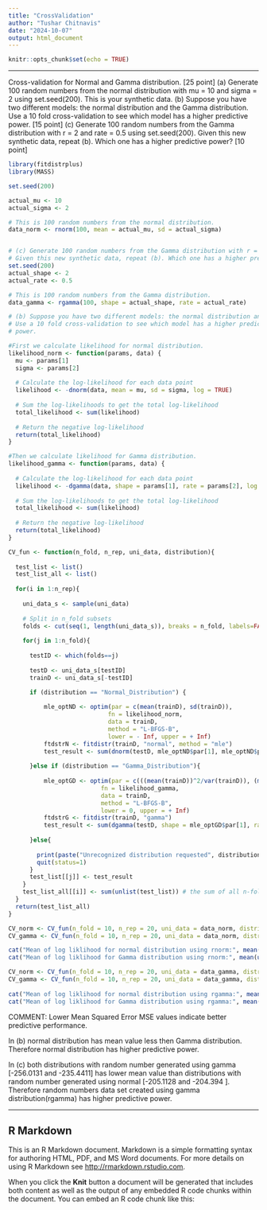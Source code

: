 ```yaml
---
title: "CrossValidation"
author: "Tushar Chitnavis"
date: "2024-10-07"
output: html_document
---
```


```r
knitr::opts_chunk$set(echo = TRUE)
```

-----------------------------------------------------------------------------------------------------

Cross-validation for Normal and Gamma distribution. [25 point]
(a) Generate 100 random numbers from the normal distribution with mu = 10 and sigma = 2
using set.seed(200). This is your synthetic data.
(b) Suppose you have two different models: the normal distribution and the Gamma
distribution. Use a 10 fold cross-validation to see which model has a higher predictive
power. [15 point]
(c) Generate 100 random numbers from the Gamma distribution with r = 2 and
rate = 0.5 using set.seed(200). Given this new synthetic data, repeat (b). Which one
has a higher predictive power? [10 point]

```r
library(fitdistrplus)
library(MASS)

set.seed(200)

actual_mu <- 10
actual_sigma <- 2

# This is 100 random numbers from the normal distribution.
data_norm <- rnorm(100, mean = actual_mu, sd = actual_sigma)


# (c) Generate 100 random numbers from the Gamma distribution with r = 2 and rate = 0.5 using set.seed(200). 
# Given this new synthetic data, repeat (b). Which one has a higher predictive power?
set.seed(200)
actual_shape <- 2
actual_rate <- 0.5

# This is 100 random numbers from the Gamma distribution.
data_gamma <- rgamma(100, shape = actual_shape, rate = actual_rate)

# (b) Suppose you have two different models: the normal distribution and the Gamma distribution.
# Use a 10 fold cross-validation to see which model has a higher predictive
# power.

#First we calculate likelihood for normal distribution.
likelihood_norm <- function(params, data) {
  mu <- params[1]
  sigma <- params[2]
  
  # Calculate the log-likelihood for each data point
  likelihood <- -dnorm(data, mean = mu, sd = sigma, log = TRUE)
  
  # Sum the log-likelihoods to get the total log-likelihood
  total_likelihood <- sum(likelihood)
  
  # Return the negative log-likelihood
  return(total_likelihood)
}

#Then we calculate likelihood for Gamma distribution.
likelihood_gamma <- function(params, data) {
  
  # Calculate the log-likelihood for each data point
  likelihood <- -dgamma(data, shape = params[1], rate = params[2], log = TRUE)
  
  # Sum the log-likelihoods to get the total log-likelihood
  total_likelihood <- sum(likelihood)
  
  # Return the negative log-likelihood
  return(total_likelihood)
}

CV_fun <- function(n_fold, n_rep, uni_data, distribution){
 
  test_list <- list()
  test_list_all <- list()
  
  for(i in 1:n_rep){
    
    uni_data_s <- sample(uni_data)
    
    # Split in n_fold subsets
    folds <- cut(seq(1, length(uni_data_s)), breaks = n_fold, labels=FALSE)
    
    for(j in 1:n_fold){
      
      testID <- which(folds==j)
      
      testD <- uni_data_s[testID]
      trainD <- uni_data_s[-testID]
      
      if (distribution == "Normal_Distribution") {

          mle_optND <- optim(par = c(mean(trainD), sd(trainD)),
                            fn = likelihood_norm,
                            data = trainD,
                            method = "L-BFGS-B",
                            lower = - Inf, upper = + Inf)
          ftdstrN <- fitdistr(trainD, "normal", method = "mle")
          test_result <- sum(dnorm(testD, mle_optND$par[1], mle_optND$par[2], log = T))
          
      }else if (distribution == "Gamma_Distribution"){
        
          mle_optGD <- optim(par = c(((mean(trainD))^2/var(trainD)), (mean(trainD)/var(trainD))),
                          fn = likelihood_gamma,
                          data = trainD,
                          method = "L-BFGS-B",
                          lower = 0, upper = + Inf)
          ftdstrG <- fitdistr(trainD, "gamma")
          test_result <- sum(dgamma(testD, shape = mle_optGD$par[1], rate = mle_optGD$par[2], log = T))
          
      }else{
        
        print(paste("Unrecognized distribution requested", distribution, sep=" "))
        quit(status=1)
      }
      test_list[[j]] <- test_result
    }
    test_list_all[[i]] <- sum(unlist(test_list)) # the sum of all n-fold likelihood
  }
  return(test_list_all)
}

CV_norm <- CV_fun(n_fold = 10, n_rep = 20, uni_data = data_norm, distribution = "Normal_Distribution")
CV_gamma <- CV_fun(n_fold = 10, n_rep = 20, uni_data = data_norm, distribution = "Gamma_Distribution")

cat("Mean of log liklihood for normal distribution using rnorm:", mean(unlist(CV_norm)), "\n")
cat("Mean of log liklihood for Gamma distribution using rnorm:", mean(unlist(CV_gamma)), "\n")

CV_norm <- CV_fun(n_fold = 10, n_rep = 20, uni_data = data_gamma, distribution = "Normal_Distribution")
CV_gamma <- CV_fun(n_fold = 10, n_rep = 20, uni_data = data_gamma, distribution = "Gamma_Distribution")
 
cat("Mean of log liklihood for normal distribution using rgamma:", mean(unlist(CV_norm)), "\n")
cat("Mean of log liklihood for Gamma distribution using rgamma:", mean(unlist(CV_gamma)), "\n")

```

COMMENT:
Lower Mean Squared Error MSE values indicate better predictive performance.

In (b) normal distribution has mean value less then Gamma distribution. Therefore normal distribution has higher predictive power.

In (c) both distributions with random number generated using gamma [-256.0131 and -235.4411] has lower mean value than distributions with random number generated using normal [-205.1128 and -204.394 ]. Therefore random numbers data set created using gamma distribution(rgamma) has higher predictive power.

-----------------------------------------------------------------------------------------------------


## R Markdown

This is an R Markdown document. Markdown is a simple formatting syntax for authoring HTML, PDF, and MS Word documents. For more details on using R Markdown see <http://rmarkdown.rstudio.com>.

When you click the **Knit** button a document will be generated that includes both content as well as the output of any embedded R code chunks within the document. You can embed an R code chunk like this:
